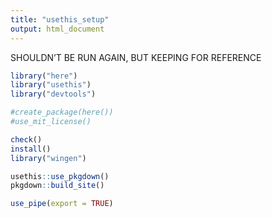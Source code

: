 ```yaml
---
title: "usethis_setup"
output: html_document
---
```


SHOULDN'T BE RUN AGAIN, BUT KEEPING FOR REFERENCE 
```r
library("here")
library("usethis")
library("devtools")
```

```r
#create_package(here())
#use_mit_license()
```
```r
check()
install()
library("wingen")
```

```r
usethis::use_pkgdown()
pkgdown::build_site()
```

```r
use_pipe(export = TRUE)
```


